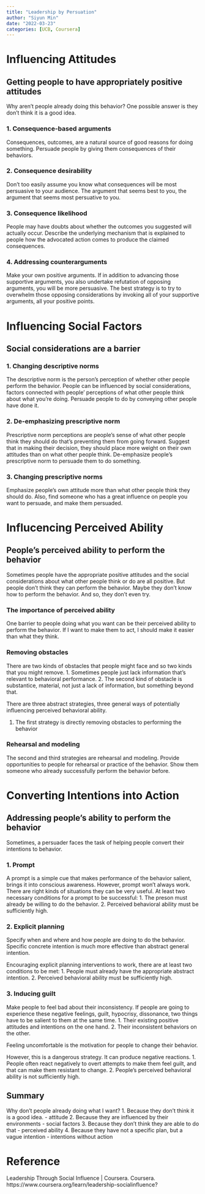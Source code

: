 ```yaml
---
title: "Leadership by Persuation"
author: "Siyun Min"
date: "2022-03-23"
categories: [UCB, Coursera]
---
```

# Influencing Attitudes

## Getting people to have appropriately positive attitudes

Why aren't people already doing this behavior? One possible answer is they don't think it is a good idea.

### 1. Consequence-based arguments

Consequences, outcomes, are a natural source of good reasons for doing something. Persuade people by giving them consequences of their behaviors.

### 2. Consequence desirability

Don't too easily assume you know what consequences will be most persuasive to your audience. The argument that seems best to you, the argument that seems most persuative to you.

### 3. Consequence likelihood

People may have doubts about whether the outcomes you suggested will actually occur. Describe the underlying mechanism that is explained to people how the advocated action comes to produce the claimed consequences.

### 4. Addressing counterarguments

Make your own positive arguments. If in addition to advancing those supportive arguments, you also undertake refutation of opposing arguments, you will be more persuasive. The best strategy is to try to overwhelm those opposing considerations by invoking all of your supportive arguments, all your positive points.

# Influencing Social Factors

## Social considerations are a barrier

### 1. Changing descriptive norms

The descriptive norm is the person's perception of whether other people perform the behavior. People can be influenced by social considerations, factors connected with people' perceptions of what other people think about what you're doing. Persuade people to do by conveying other people have done it.

### 2. De-emphasizing prescriptive norm

Prescriptive norm perceptions are people's sense of what other people think they should do that's preventing them from going forward. Suggest that in making their decision, they should place more weight on their own attitudes than on what other people think. De-emphasize people's prescriptive norm to persuade them to do something.

### 3. Changing prescriptive norms

Emphasize people's own attitude more than what other people think they should do. Also, find someone who has a great influence on people you want to persuade, and make them persuaded.

# Influcencing Perceived Ability

## People's perceived ability to perform the behavior

Sometimes people have the appropriate positive attitudes and the social considerations about what other people think or do are all positive. But people don't think they can perform the behavior. Maybe they don't know how to perform the behavior. And so, they don't even try.

### The importance of perceived ability

One barrier to people doing what you want can be their perceived ability to perform the behavior. If I want to make them to act, I should make it easier than what they think.

### Removing obstacles

There are two kinds of obstacles that people might face and so two kinds that you might remove.
1. Sometimes people just lack information that's relevant to behavioral performance.
2. The second kind of obstacle is substantice, material, not just a lack of information, but something beyond that.

There are three abstract strategies, three general ways of potentially influencing perceived behavioral ability.

1. The first strategy is directly removing obstacles to performing the behavior

### Rehearsal and modeling

The second and third strategies are rehearsal and modeling. Provide opportunities to people for rehearsal or practice of the behavior. Show them someone who already successfully perform the behavior before.

# Converting Intentions into Action

## Addressing people's ability to perform the behavior

Sometimes, a persuader faces the task of helping people convert their intentions to behavior.

### 1. Prompt

A prompt is a simple cue that makes performance of the behavior salient, brings it into conscious awareness. However, prompt won't always work. There are right kinds of situations they can be very useful. At least two necessary conditions for a prompt to be successful:
1. The preson must already be willing to do the behavior.
2. Perceived behavioral ability must be sufficiently high.

### 2. Explicit planning

Specify when and where and how people are doing to do the behavior. Specific concrete intention is much more effective than abstract general intention.

Encouraging explicit planning interventions to work, there are at least two conditions to be met:
1. People must already have the appropriate abstract intention.
2. Perceived behavioral ability must be sufficiently high.

### 3. Inducing guilt

Make people to feel bad about their inconsistency. If people are going to experience these negative feelings, guilt, hypocrisy, dissonance, two things have to be salient to them at the same time.
1. Their existing positive attitudes and intentions on the one hand.
2. Their inconsistent behaviors on the other.

Feeling uncomfortable is the motivation for people to change their behavior.

However, this is a dangerous strategy. It can produce negative reactions.
1. People often react negatively to overt attempts to make them feel guilt, and that can make them resistant to change.
2. People's perceived behavioral ability is not sufficiently high.

## Summary

Why don't people already doing what I want?
1. Because they don't think it is a good idea. - attitude
2. Because they are influenced by their environments - social factors
3. Because they don't think they are able to do that - perceived ability
4. Because they have not a specific plan, but a vague intention - intentions without action

# Reference
Leadership Through Social Influence | Coursera. Coursera. https://www.coursera.org/learn/leadership-socialinfluence?
